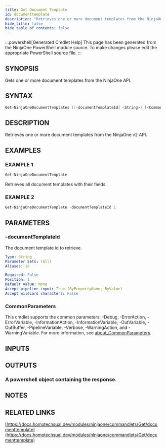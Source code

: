 ```yaml
---
title: Get Document Template
id: documenttemplate
description: "Retrieves one or more document templates from the NinjaOne v2 API."
hide_title: false
hide_table_of_contents: false
---
```


:::powershell[Generated Cmdlet Help]
This page has been generated from the NinjaOne PowerShell module source. To make changes please edit the appropriate PowerShell source file.
:::

## SYNOPSIS

Gets one or more document templates from the NinjaOne API.

## SYNTAX

```powershell
Get-NinjaOneDocumentTemplates [[-documentTemplateId] <String>] [<CommonParameters>]
```

## DESCRIPTION

Retrieves one or more document templates from the NinjaOne v2 API.

## EXAMPLES

### EXAMPLE 1

```powershell
Get-NinjaOneDocumentTemplate
```

Retrieves all document templates with their fields.

### EXAMPLE 2

```powershell
Get-NinjaOneDocumentTemplate -documentTemplateId 1
```

## PARAMETERS

### -documentTemplateId

The document template id to retrieve.

```yaml
Type: String
Parameter Sets: (All)
Aliases: id

Required: False
Position: 1
Default value: None
Accept pipeline input: True (ByPropertyName, ByValue)
Accept wildcard characters: False
```

### CommonParameters

This cmdlet supports the common parameters: -Debug, -ErrorAction, -ErrorVariable, -InformationAction, -InformationVariable, -OutVariable, -OutBuffer, -PipelineVariable, -Verbose, -WarningAction, and -WarningVariable. For more information, see [about_CommonParameters](http://go.microsoft.com/fwlink/?LinkID=113216).

## INPUTS


## OUTPUTS

### A powershell object containing the response.

## NOTES

## RELATED LINKS

[https://docs.homotechsual.dev/modules/ninjaone/commandlets/Get/documenttemplate](https://docs.homotechsual.dev/modules/ninjaone/commandlets/Get/documenttemplate)
